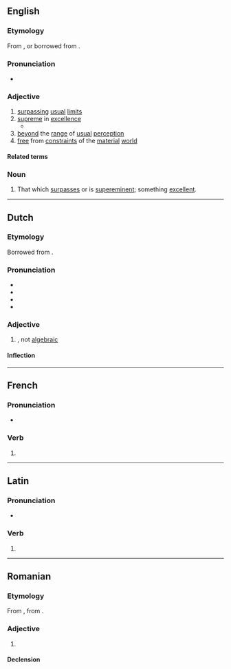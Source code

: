 ==English==

===Etymology===
From {{af|en|transcend|-ent}}, or borrowed from {{bor|en|la|trānscendēns}}.

===Pronunciation===
* {{IPA|en|/tɹæn(t)ˈsɛndənt/}}

===Adjective===
{{en-adj}}

# [[surpass]]ing [[usual]] [[limit]]s
# [[supreme]] in [[excellence]]
#* {{quote-book|en|year=1837|author={{w|Letitia Elizabeth Landon}}|title=Ethel Churchill|volume=3|page=218|text=Both stood silent, gazing on each other; Walter was actually lost in admiration of Lady Marchmont's '''transcendent''' beauty.}}
# [[beyond]] the [[range]] of [[usual]] [[perception]]
# [[free]] from [[constraint]]s of the [[material]] [[world]]

====Related terms====
{{col4|en
|transcendence
|transcendency
|transcendental
|transcendently
}}

===Noun===
{{en-noun}}

# That which [[surpass]]es or is [[supereminent]]; something [[excellent]].

----

==Dutch==

===Etymology===
Borrowed from {{bor|nl|la|trānscendēns}}. {{etystub|nl}}

===Pronunciation===
* {{IPA|nl|/ˌtrɑn.sɛnˈdɛnt/}}
* {{audio|nl|Nl-transcendent.ogg|Audio}}
* {{hyphenation|nl|trans|cen|dent}}
* {{rhyme|nl|ɛnt|s=3}}

===Adjective===
{{nl-adj|-}}

# {{lb|nl|mathematic}} {{l|en|transcendental}}, not [[algebraic]]

====Inflection====
{{nl-decl-adj||-}}

----

==French==

===Pronunciation===
* {{fr-IPA|transcende}}

===Verb===
{{head|fr|verb form}}

# {{inflection of|fr|transcender||3|p|pres|ind//sub}}

----

==Latin==

===Pronunciation===
* {{la-IPA|trānscendent}}

===Verb===
{{la-verb-form|trānscendent}}

# {{inflection of|la|trānscendō||3|p|futr|actv|indc}}

----

==Romanian==

===Etymology===
From {{bor|ro|fr|transcendant}}, from {{der|ro|la|transcendens}}.

===Adjective===
{{ro-adj}}

# {{l|en|transcendent}}

====Declension====
{{ro-decl-adj}}
